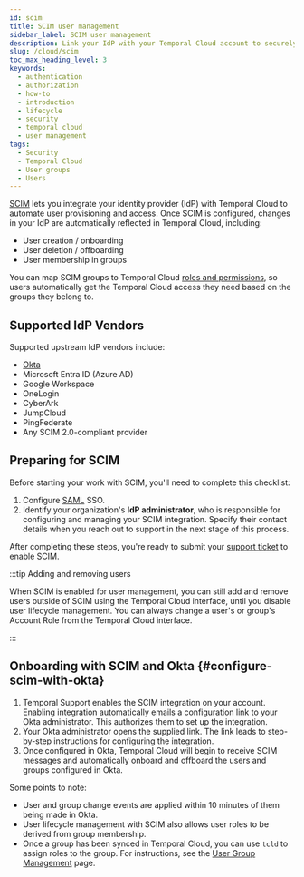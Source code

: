 ```yaml
---
id: scim
title: SCIM user management
sidebar_label: SCIM user management
description: Link your IdP with your Temporal Cloud account to securely automate user and group management.
slug: /cloud/scim
toc_max_heading_level: 3
keywords:
  - authentication
  - authorization
  - how-to
  - introduction
  - lifecycle
  - security
  - temporal cloud
  - user management
tags:
  - Security
  - Temporal Cloud
  - User groups
  - Users
---
```


[SCIM](https://scim.cloud/) lets you integrate your identity provider (IdP) with Temporal Cloud to automate user provisioning and access. Once SCIM is configured, changes in your IdP are automatically reflected in Temporal Cloud, including:

- User creation / onboarding
- User deletion / offboarding
- User membership in groups

You can map SCIM groups to Temporal Cloud [roles and permissions](/cloud/users#account-level-roles-and-namespace-level-permissions), so users automatically get the Temporal Cloud access they need based on the groups they belong to.

## Supported IdP Vendors

Supported upstream IdP vendors include:
* [Okta](#configure-scim-with-okta)
* Microsoft Entra ID (Azure AD)
* Google Workspace
* OneLogin
* CyberArk
* JumpCloud
* PingFederate
* Any SCIM 2.0-compliant provider

## Preparing for SCIM

Before starting your work with SCIM, you'll need to complete this checklist:

1. Configure [SAML](/cloud/saml) SSO.
1. Identify your organization's **IdP administrator**, who is responsible for configuring and managing your SCIM integration.
   Specify their contact details when you reach out to support in the next stage of this process.

After completing these steps, you're ready to submit your [support ticket](/cloud/support#support-ticket) to enable SCIM.

:::tip Adding and removing users

When SCIM is enabled for user management, you can still add and remove users outside of SCIM using the Temporal Cloud interface, until you disable user lifecycle management.
You can always change a user's or group's Account Role from the Temporal Cloud interface.

:::

## Onboarding with SCIM and Okta {#configure-scim-with-okta}

1. Temporal Support enables the SCIM integration on your account.
   Enabling integration automatically emails a configuration link to your Okta administrator.
   This authorizes them to set up the integration.
1. Your Okta administrator opens the supplied link.
   The link leads to step-by-step instructions for configuring the integration.
1. Once configured in Okta, Temporal Cloud will begin to receive SCIM messages and automatically onboard and offboard the users and groups configured in Okta.

Some points to note:

- User and group change events are applied within 10 minutes of them being made in Okta.
- User lifecycle management with SCIM also allows user roles to be derived from group membership.
- Once a group has been synced in Temporal Cloud, you can use `tcld` to assign roles to the group.
  For instructions, see the [User Group Management](https://github.com/temporalio/tcld?tab=readme-ov-file#user-group-management) page.
